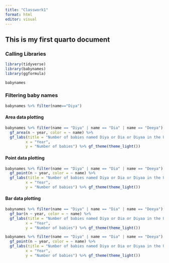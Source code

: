 ```yaml
---
title: "Classwork1"
format: html
editor: visual
---
```


## This is my first quarto document

### Calling Libraries

```r
library(tidyverse)
library(babynames)
library(ggformula)
```

```r
babynames
```

### Filtering baby names

```r
babynames %>% filter(name=="Diya")
```

#### Area data plotting

```r
babynames %>% filter(name == "Diya" | name == "Dia" | name == "Deeya") %>%
  gf_area(n ~ year, color = ~ name) %>% 
  gf_labs(title = "Number of babies named Diya or Dia or Diyaa in the USA",
         x = "Year",
         y = "Number of babies") %>% gf_theme(theme_light())
```

#### Point data plotting

```r
babynames %>% filter(name == "Diya" | name == "Dia" | name == "Deeya") %>%
  gf_point(n ~ year, color = ~ name) %>% 
  gf_labs(title = "Number of babies named Diya or Dia or Diyaa in the USA",
         x = "Year",
         y = "Number of babies") %>% gf_theme(theme_light())
```

#### Bar data plotting

```r
babynames %>% filter(name == "Diya" | name == "Dia" | name == "Deeya") %>%
  gf_bar(n ~ year, color = ~ name) %>% 
  gf_labs(title = "Number of babies named Diya or Dia or Diyaa in the USA",
         x = "Year",
         y = "Number of babies") %>% gf_theme(theme_light())
```

```r
babynames %>% filter(name == "Diya" | name == "Dia" | name == "Deeya") %>% filter(year == "1989" | year == "2010") %>%
  gf_point(n ~ year, color = ~ name) %>% 
  gf_labs(title = "Number of babies named Diya or Dia or Diyaa in the USA",
         x = "Year",
         y = "Number of babies") %>% gf_theme(theme_light())
```
